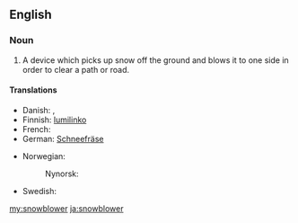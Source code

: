 ==English==

===Noun===
{{en-noun}}
# A device which picks up snow off the ground and blows it to one side in order to clear a path or road.

====Translations====
{{trans-top|a device for clearing a path or road of snow}}
* Danish: {{t|da|snekanon}}, {{t|da|sneslynge|c}}
* Finnish: [[lumilinko]]
* French: {{t+|fr|souffleuse|f}}
* German: [[Schneefräse]] {{f}}
{{trans-mid}}
* Norwegian: {{t-|no|snøfreser}}
*: Nynorsk: {{t|nn|snøfresar|m}}
* Swedish: {{t|sv|snöslunga|c}}
{{trans-bottom}}

[[my:snowblower]]
[[ja:snowblower]]